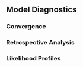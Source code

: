 ## Model Diagnostics

<!-- If a range of model runs is used to characterize uncertainty, it is important to provide some qualitative or quantitative information about relative probability of each. If no statements about relative probability can be made, then it is important to state that all scenarios (or all scenarios between the bounds depicted by the runs) are equally likely.  
If possible, ranges depicting uncertainty should include at least three runs: (a) one judged most probable; (b) at least one that depicts the range of uncertainty in the direction of lower current biomass levels; and (c) one that depicts the range of uncertainty in the direction of higher current biomass levels. The entire range of uncertainty should be carried through stock projections and decision table analyses.  -->

### Convergence

<!-- Convergence status and convergence criteria for the base-run model (or proposed base run). Randomization of starting parameter value run (e.g., jitter) results or other evidence of search for global best estimates.  -->

### Retrospective Analysis

<!-- Retrospective analysis, where the model is fitted to a series of shortened input data sets, with the most recent years of input data being dropped.  -->
 
<!-- Historical analysis (plot of actual estimates from current and previous assessments).  -->

### Likelihood Profiles

<!-- Evaluation of model parameters. Likelihood profile for the base model over key parameters (typically natural morality, stock-recruit steepness, and equilibrium recruitment, or R0). The profile should indicate all likelihood values for individual components (e.g., indices by survey, compositional data for each type and fleet).   -->
